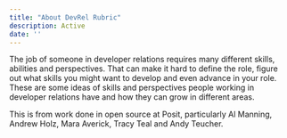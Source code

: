 ```yaml
---
title: "About DevRel Rubric"
description: Active
date: ''
---
```


The job of someone in developer relations requires many different skills, abilities and perspectives. That can make it hard to define the role, figure out what skills you might want to develop and even advance in your role. These are some ideas of skills and perspectives people working in developer relations have and how they can grow in different areas. 

This is from work done in open source at Posit, particularly Al Manning, Andrew Holz, Mara Averick, Tracy Teal and Andy Teucher.